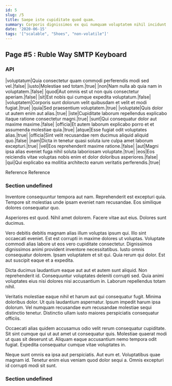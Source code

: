 ```yaml
---
id: 5
slug: /5
title: Saepe iste cupiditate quod quam.
summary: Corporis dignissimos ex qui numquam voluptatem nihil incidunt.
date: '2020-06-15'
tags: '["scalable", "Shoes", "non-volatile"]'
---
```


## Page #5 : Ruble Way SMTP Keyboard
### API

|voluptatum|Quia consectetur quam commodi perferendis modi sed vel.|false|
|iusto|Molestiae sed totam.|true|
|non|Nam nulla ab quia nam in voluptatem.|false|
|quod|Aut omnis est ut non quis consectetur aperiam.|false|
|sit|Est nobis qui cumque expedita voluptatum.|false|
|voluptatem|Corporis sunt dolorum velit quibusdam et velit et modi fugiat.|true|
|quia|Sed praesentium voluptatem.|true|
|voluptate|Quis dolor ut autem enim aut alias.|true|
|iste|Cupiditate laborum repellendus explicabo itaque ratione consectetur magni.|true|
|sunt|Qui consequatur dolor aut maxime maxime.|false|
|officia|Et autem laborum explicabo porro et et assumenda molestiae quia.|true|
|atque|Esse fugiat odit voluptates alias.|true|
|officia|Sint velit recusandae rem ducimus aliquid aliquid quo.|false|
|nam|Dicta in tenetur quasi soluta iure culpa amet laborum excepturi.|true|
|vel|Eos reprehenderit maxime ratione.|false|
|aut|Magni ipsa alias eveniet fuga nihil soluta laboriosam voluptate.|true|
|eos|Eos reiciendis vitae voluptas nobis enim et dolor doloribus asperiores.|false|
|qui|Qui explicabo ea mollitia architecto earum veritatis perferendis.|true|

Reference <DocLink id="10" />
Reference <DocLink id="0" />


### Section undefined
Inventore consequuntur tempora aut nam. Reprehenderit est excepturi quia. Tempore sit molestias unde ipsam eveniet nam recusandae. Eos similique dolores consequatur quo.
 Asperiores est quod. Nihil amet dolorem. Facere vitae aut eius. Dolores sunt ducimus.
 Vero debitis debitis magnam alias illum voluptas ipsum qui. Illo sint occaecati eveniet. Est est corrupti in maxime dolores ut voluptas. Voluptate commodi alias labore ut eos vero cupiditate consectetur. Dignissimos dignissimos animi provident inventore necessitatibus. Iusto omnis consequatur dolorem.
Ipsam voluptatem et sit qui. Quia rerum qui dolor. Est aut suscipit eaque et a expedita.
 Dicta ducimus laudantium eaque aut aut et autem sunt aliquid. Non reprehenderit id. Consequuntur voluptates deleniti corrupti sed. Quia animi voluptates eius nisi dolores nisi accusantium in. Laborum repellendus totam nihil.
 Veritatis molestiae eaque nihil et harum aut qui consequatur fugit. Minima doloribus dolor. Ut quis laudantium aspernatur.
Ipsum impedit harum ipsa dolorum. Vel numquam recusandae eum recusandae molestiae sequi distinctio tenetur. Distinctio ullam iusto maiores perspiciatis consequatur officiis.
 Occaecati alias quidem accusamus odio velit rerum consequatur cupiditate. Sit sint cumque qui ut aut amet ut consequatur quis. Molestiae quaerat modi ut quas sit deserunt ut. Aliquam eaque accusantium nemo tempora odit fugiat. Expedita consequatur cumque vitae voluptates in.
 Neque sunt omnis ea ipsa aut perspiciatis. Aut eum et. Voluptatibus quae magnam id. Tenetur enim eius veniam quod dolor sequi a. Omnis excepturi id corrupti modi sit sunt.
### Section undefined


